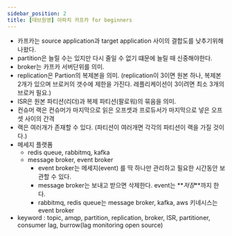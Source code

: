 ```yaml
---
sidebar_position: 2
title: [데브원영] 아파치 카프카 for beginners
---
```


- 카프카는 source application과 target application 사이의 결합도를 낮추기위해 나왔다.
- partition은 늘릴 수는 있지만 다시 줄일 수 없기 떄문에 늘릴 때 신중해야한다.
- broker는 카프카 서버단위를 의미.
- replication은 Partion의 복제본을 의미. (replication이 3이면 원본 하나, 복제본 2개가 있으며 브로커의 갯수에 제한을 가진다. 레플리케이션이 3이려면 최소 3개의 브로커 필요.)
- ISR은 원본 파티션(리더)과 복제 파티션(팔로워)의 묶음을 의미.
- 컨슈머 랙은 컨슈머가 마지막으로 읽은 오프셋과 프로듀서가 마지막으로 넣은 오프셋 사이의 간격
- 랙은 여러개가 존재할 수 있다. (파티션이 여러개면 각각의 파티션이 랙을 가질 것이다.)
- 메세지 플랫폼
  - redis queue, rabbitmq, kafka
  - message broker, event broker
    - event broker는 메세지(event) 를 딱 하나만 관리하고 필요한 시간동안 보관할 수 있다.
    - message broker는 보내고 받으면 삭제한다. event는 **_저장_**까지 한다.
    - rabbitmq, redis queue는 message broker, kafka, aws 키네시스는 event broker
- keyword : topic, amqp, partition, replication, broker, ISR, partitioner, consumer lag, burrow(lag monitoring open source)
